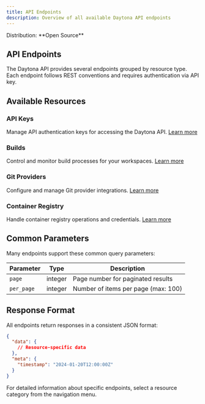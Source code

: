 ```yaml
---
title: API Endpoints
description: Overview of all available Daytona API endpoints
---
```



<Label>
  Distribution: **Open Source**
</Label>

## API Endpoints

The Daytona API provides several endpoints grouped by resource type. Each endpoint follows REST conventions and requires authentication via API key.

## Available Resources

### API Keys

Manage API authentication keys for accessing the Daytona API. [Learn more](/api/endpoints/apikeys)

### Builds

Control and monitor build processes for your workspaces. [Learn more](/api/endpoints/builds)

### Git Providers

Configure and manage Git provider integrations. [Learn more](/api/endpoints/git)

### Container Registry

Handle container registry operations and credentials. [Learn more](/api/endpoints/registry)

## Common Parameters

Many endpoints support these common query parameters:

| Parameter | Type | Description |
|-----------|------|-------------|
| `page` | integer | Page number for paginated results |
| `per_page` | integer | Number of items per page (max: 100) |

## Response Format

All endpoints return responses in a consistent JSON format:

```json
{
  "data": {
    // Resource-specific data
  },
  "meta": {
    "timestamp": "2024-01-20T12:00:00Z"
  }
}
```

For detailed information about specific endpoints, select a resource category from the navigation menu.
